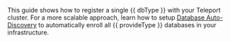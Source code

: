 This guide shows how to register a single {{ dbType }} with your
Teleport cluster. For a more scalable approach, learn how to setup
[Database Auto-Discovery](../../auto-discovery/databases.mdx) to
automatically enroll all {{ provideType }} databases in your infrastructure.
